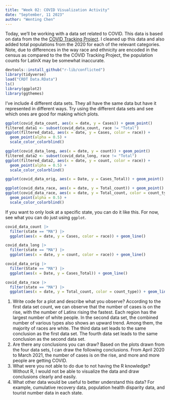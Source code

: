 ```yaml
---
title: "Week 02: COVID Visualization Activity"
date: "September, 11 2023"
author: "Wenting Chen"
---
```


Today, we'll be working with a data set related to COVID.
This data is based on data from the the [COVID Tracking Project](https://covidtracking.com/).
I cleaned up this data and also added total populations from the 2020 for each of the relevant categories.
Note, due to differences in the way race and ethnicity are encoded in the census as compared to the the COVID Tracking Project, the population counts for LatinX may be somewhat inaccurate.

```r
devtools::install_github("r-lib/conflicted")
library(tidyverse)
load("CRDT Data.RData")
ls()
library(ggplot2)
library(ggthemes) 

```

I've include 4 different data sets.
They all have the same data but have it represented in different ways.
Try using the different data sets and see which ones are good for making which plots.


```r
ggplot(covid_data_count, aes(x = date, y = Cases)) + geom_point()
filtered_data1 <- subset(covid_data_count, race != "Total")
ggplot(filtered_data1, aes(x = date, y = Cases, color = race)) +
  geom_point(alpha = 0.5) +
  scale_color_colorblind()

ggplot(covid_data_long, aes(x = date, y = count)) + geom_point()
filtered_data2 <- subset(covid_data_long, race != "Total")
ggplot(filtered_data2, aes(x = date, y = count, color = race)) +
  geom_point(alpha = 0.5) +
  scale_color_colorblind()

ggplot(covid_data_orig, aes(x = Date, y = Cases_Total)) + geom_point()

ggplot(covid_data_race, aes(x = date, y = Total_count)) + geom_point()
ggplot(covid_data_race, aes(x = date, y = Total_count, color = count_type)) +
  geom_point(alpha = 0.5) +
  scale_color_colorblind()
```


If you want to only look at a specific state, you can do it like this.
For now, see what you can do just using `ggplot`.

```r
covid_data_count |> 
  filter(state == "MA") |> 
  ggplot(aes(x = date, y = Cases, color = race)) + geom_line()

covid_data_long |> 
  filter(state == "MA") |> 
  ggplot(aes(x = date, y = count, color = race)) + geom_line()

covid_data_orig |> 
  filter(State == "MA") |> 
  ggplot(aes(x = Date, y = Cases_Total)) + geom_line()

covid_data_race |> 
  filter(state == "MA") |> 
  ggplot(aes(x = date, y = Total_count, color = count_type)) + geom_line()
```

1. Write code for a plot and describe what you observe?
According to the first data set count, we can observe that the number of cases is on the rise, with the number of Latinx rising the fastest. Each region has the largest number of white people. In the second data set, the combined number of various types also shows an upward trend. Among them, the majority of races are white. The third data set leads to the same conclusion as the first data set. The fourth data set leads to the same conclusion as the second data set.
2. Are there any conclusions you can draw?
Based on the plots drawn from the four data sets, I can draw the following conclusions. From April 2020 to March 2021, the number of cases is on the rise, and more and more people are getting COVID.
3. What were you not able to do due to not having the R knowledge?
Without R, I would not be able to visualize the data and draw conclusions clearly and easily.
4. What other data would be useful to better understand this data?
For example, cumulative recovery data, population health disparity data, and tourist number data in each state.
